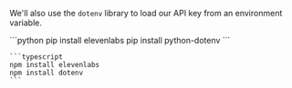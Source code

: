 We'll also use the `dotenv` library to load our API key from an environment variable.

<CodeBlock>
    ```python
    pip install elevenlabs
    pip install python-dotenv
    ```

    ```typescript
    npm install elevenlabs
    npm install dotenv
    ```
</CodeBlock>